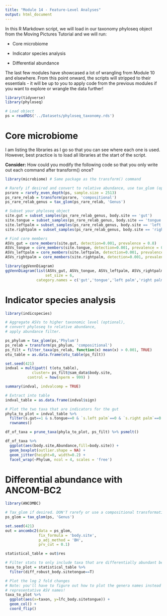 ```yaml
---
title: "Module 14 - Feature-Level Analyses"
output: html_document
---
```


In this R Markdown script, we will load in our taxonomy phyloseq object from the Moving Pictures Tutorial and we will run:

-   Core microbiome

-   Indicator species analysis

-   Differential abundance

The last few modules have showcased a lot of wrangling from Module 10 and elsewhere. From this point onward, the scripts will stripped to their essentials - it will be up to you to apply code from the previous modules if you want to explore or wrangle the data further!

```r
library(tidyverse)
library(phyloseq)

# Load object
ps = readRDS('../Datasets/phyloseq_taxonomy.rds')
```

# Core microbiome

I am listing the libraries as I go so that you can see where each one is used.
However, best practice is to load all libraries at the start of the script.

**Consider:** How could you modify the following code so that you only write out each command after transform() once?

```r
library(microbiome) # Same package as the transform() command

# Rarefy if desired and convert to relative abundance, use tax_glom (optional)
psrare = rarefy_even_depth(ps, sample.size = 2513)
ps_rare_relab = transform(psrare, 'compositional')
ps_rare_relab_genus = tax_glom(ps_rare_relab, 'Genus')

# Subset your phyloseq object
site.gut = subset_samples(ps_rare_relab_genus, body.site == 'gut')
site.tongue = subset_samples(ps_rare_relab_genus, body.site == 'tongue')
site.leftpalm = subset_samples(ps_rare_relab_genus, body.site == 'left palm')
site.rightpalm = subset_samples(ps_rare_relab_genus, body.site == 'right palm')

# Find core members
ASVs_gut = core_members(site.gut, detection=0.001, prevalence = 0.8)
ASVs_tongue = core_members(site.tongue, detection=0.001, prevalence = 0.8)
ASVs_leftpalm = core_members(site.leftpalm, detection=0.001, prevalence = 0.8)
ASVs_rightpalm = core_members(site.rightpalm, detection=0.001, prevalence = 0.8)

library(ggVennDiagram)
ggVennDiagram(list(ASVs_gut, ASVs_tongue, ASVs_leftpalm, ASVs_rightpalm),
      			  set_size = 6,
              category.names = c('gut','tongue','left palm','right palm') )
```

# Indicator species analysis

```r
library(indicspecies)

# Aggregate ASVs to higher taxonomic level (optional), 
# convert phyloseq to relative abundance, 
# apply abundance filter.

ps_phylum = tax_glom(ps,'Phylum')
ps_relab = transform(ps_phylum, 'compositional')
ps_filt = filter_taxa(ps_relab, function(x) mean(x) > 0.001, TRUE)
otu_table = as.data.frame(otu_table(ps_filt))

set.seed(421)
indval = multipatt( t(otu_table), 
            cluster= ps_filt@sam_data$body.site,
 		  control = how(nperm = 999) )

summary(indval, indvalcomp = TRUE)

# Extract into table
indval_table = as.data.frame(indval$sign)
```

```r
# Plot the two taxa that are indicators for the gut
phyla_to_plot = indval_table %>% 
  filter(s.gut==1 & s.tongue==0 & `s.left palm`==0 & `s.right palm`==0 ) %>% 
  rownames()

df_of_taxa = prune_taxa(phyla_to_plot, ps_filt) %>% psmelt()

df_of_taxa %>% 
  ggplot(aes(body.site,Abundance,fill=body.site)) +
  geom_boxplot(outlier.shape = NA) +
  geom_jitter(height=0, width=0.2) +
  facet_wrap(~Phylum, ncol = 4, scales = 'free')
```

# Differential abundance with ANCOM-BC2

```r
library(ANCOMBC)

# Tax_glom if desired. DON'T rarefy or use a compositional transformation!
ps_glom = tax_glom(ps, 'Genus')

set.seed(421)
out = ancombc2(data = ps_glom, 
               fix_formula = 'body.site', 
               p_adj_method = 'BH',
               prv_cut = 0.1)

statistical_table = out$res
```

```r
# Filter stats to only include taxa that are differentially abundant between the gut and tongue
taxa_to_plot = statistical_table %>% 
  filter(diff_robust_body.sitetongue==T) 

# Plot the log 2 fold changes
# Note: you'll have to figure out how to plot the genera names instead of the
# representative ASV names!
taxa_to_plot %>%
  ggplot(aes(x=taxon, y=lfc_body.sitetongue)) +
  geom_col() +
  coord_flip()
```

